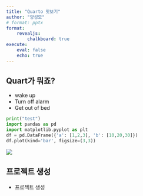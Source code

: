 ```yaml
---
title: "Quarto 맛보기"
author: "양성모"
# format: pptx
format:
    revealjs:
        chalkboard: true
execute:
    eval: false
    echo: true
---
```


## Quart가 뭐죠?

-   wake up
-   Turn off alarm
-   Get out of bed

```python
print("test")
import pandas as pd
import matplotlib.pyplot as plt
df = pd.DataFrame({'a': [1,2,3], 'b': [10,20,30]})
df.plot(kind='bar', figsize=(3,3))
```

![](images/paste-1.png)

## 프로젝트 생성

-   프로젝트 생성